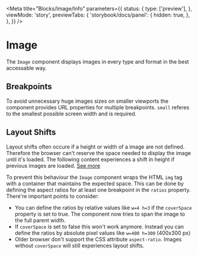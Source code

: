 
<Meta
    title="Blocks/Image/Info"
    parameters={{
        status: {
            type: ['preview'],
        },
        viewMode: 'story',
        previewTabs: {
            'storybook/docs/panel': {
                hidden: true,
            },
        },
    }}
/>

# Image

The `Image` component displays images in every type and format in the best accessable way.

<ArgsTable of={Image} />

## Breakpoints

To avoid unnecessary huge images sizes on smaller viewports the component provides URL properties for multiple breakpoints.
`small` referes to the smallest possible screen width and is required.

## Layout Shifts

Layout shifts often occure if a height or width of a image are not defined. Therefore the browser can't reserve the space needed to display the image
until it's loaded. The following content experiences a shift in height if previous images are loaded. [See more](https://web.dev/cls/)

To prevent this behaviour the `Image` component wraps the HTML `img` tag with a container that maintains the expected space. This can be done by defining
the aspect ratios for at least one breakpoint in the `ratios` property. There're important points to consider:

-   You can define the ratios by relative values like `w=4 h=3` if the `coverSpace` property is set to true. The component now tries to span the image to the full parent width.
-   If `coverSpace` is set to false this won't work anymore. Instead you can define the ratios by absolute pixel values like `w=400 h=300` (400x300 px)
-   Older browser don't support the CSS attribute `aspect-ratio`. Images without `coverSpace` will still experiences layout shifts.
